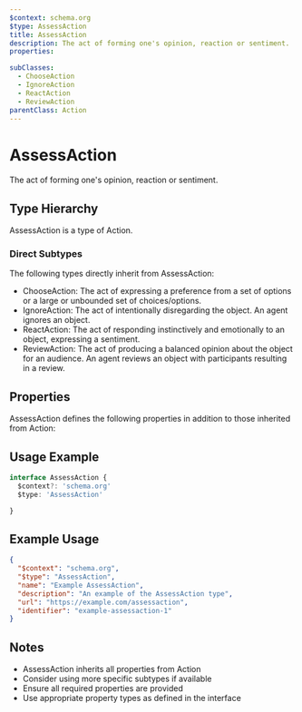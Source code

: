 ```yaml
---
$context: schema.org
$type: AssessAction
title: AssessAction
description: The act of forming one's opinion, reaction or sentiment.
properties:

subClasses:
  - ChooseAction
  - IgnoreAction
  - ReactAction
  - ReviewAction
parentClass: Action
---
```


# AssessAction

The act of forming one's opinion, reaction or sentiment.

## Type Hierarchy

AssessAction is a type of Action.

### Direct Subtypes

The following types directly inherit from AssessAction:

- ChooseAction: The act of expressing a preference from a set of options or a large or unbounded set of choices/options.
- IgnoreAction: The act of intentionally disregarding the object. An agent ignores an object.
- ReactAction: The act of responding instinctively and emotionally to an object, expressing a sentiment.
- ReviewAction: The act of producing a balanced opinion about the object for an audience. An agent reviews an object with participants resulting in a review.

## Properties

AssessAction defines the following properties in addition to those inherited from Action:



## Usage Example

```typescript
interface AssessAction {
  $context?: 'schema.org'
  $type: 'AssessAction'

}
```

## Example Usage

```json
{
  "$context": "schema.org",
  "$type": "AssessAction",
  "name": "Example AssessAction",
  "description": "An example of the AssessAction type",
  "url": "https://example.com/assessaction",
  "identifier": "example-assessaction-1"
}
```

## Notes

- AssessAction inherits all properties from Action
- Consider using more specific subtypes if available
- Ensure all required properties are provided
- Use appropriate property types as defined in the interface
